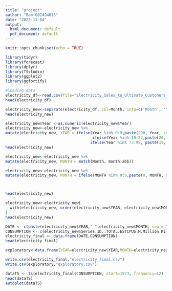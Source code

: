 ---
title: "project"
author: "Ram-G02494015"
date: "2022-11-04"
output:
  html_document: default
  pdf_document: default
---

```{r setup, include=FALSE}
knitr::opts_chunk$set(echo = TRUE)
```

```{r}
library(tidyr)
library(forecast)
library(dplyr)
library(TSstudio)
library(ggplot2)
library(ggfortify)
```

```{r}
#loading data
electricity_df<-read.csv(file="Electricity_Sales_to_Ultimate_Customers_Total_Monthly.csv")
head(electricity_df)
```

```{r "Seperating Columns"}
electricity_new<-separate(electricity_df, col=Month, into=c('Month', 'Year'), sep='-')
head(electricity_new)
```

```{r "Editing Year"}
electricity_new$Year <-as.numeric(electricity_new$Year)
electricity_new<-electricity_new %>% 
mutate(electricity_new, YEAR = ifelse(Year %in% 0:9,paste(200, Year, sep=""),
                                      ifelse(Year %in% 10:22,paste(20, Year, sep=""),
                                     ifelse(Year %in% 73:99, paste(19, Year, sep=""),""))))
head(electricity_new)
```
```{r}
electricity_new<-electricity_new %>% 
mutate(electricity_new, MONTH = match(Month, month.abb))

electricity_new<-electricity_new %>% 
mutate(electricity_new, MONTH = ifelse(MONTH %in% 0:9,paste(0, MONTH, sep=""),MONTH))



head(electricity_new)

```

```{r "Sorting by month and year"}
electricity_new<-electricity_new[
  with(electricity_new, order(electricity_new$YEAR, electricity_new$MONTH)),
]
head(electricity_new)

```

```{r "as date"}

DATE <- c(paste(electricity_new$YEAR,"-",electricity_new$MONTH, sep = ""))
CONSUMPTION <- c(electricity_new$Series.ID..TOTAL.ESTCPUS.M.Million.Kilowatthours)
electricity_final <- data.frame(DATE,CONSUMPTION)
head(electricity_final)

exploratory<-data.frame(YEAR=electricity_new$YEAR,MONTH=electricity_new$MONTH, CONSUMPTION)

write.csv(electricity_final,"electricity_final.csv")
write.csv(exploratory,"exploratory.csv")
```
```{r "Converting to time series"}
dataTS <- ts(electricity_final$CONSUMPTION, start=1973, frequency=12)
head(dataTS)
autoplot(dataTS)
```
